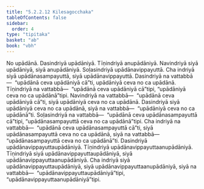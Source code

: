 ```yaml
---
title: "5.2.2.12 Kilesagocchaka"
tableOfContents: false
sidebar:
  order: 4
type: "tipitaka"
basket: "ab"
book: "vbh"
---
```



<DynamicBreadcrumb />

<Paragraph number="931" book="vbh">
No upādānā. Dasindriyā upādāniyā. Tīṇindriyā anupādāniyā. Navindriyā siyā upādāniyā, siyā anupādāniyā. Soḷasindriyā upādānavippayuttā. Cha indriyā siyā upādānasampayuttā, siyā upādānavippayuttā. Dasindriyā na vattabbā—  “upādānā ceva upādāniyā cā”ti, upādāniyā ceva no ca upādānā. Tīṇindriyā na vattabbā—  “upādānā ceva upādāniyā cā”tipi, “upādāniyā ceva no ca upādānā”tipi. Navindriyā na vattabbā—  “upādānā ceva upādāniyā cā”ti, siyā upādāniyā ceva no ca upādānā. Dasindriyā siyā upādāniyā ceva no ca upādānā, siyā na vattabbā—  “upādāniyā ceva no ca upādānā”ti.
</Paragraph>

<Paragraph number="932" book="vbh">
Soḷasindriyā na vattabbā—  “upādānā ceva upādānasampayuttā cā”tipi, “upādānasampayuttā ceva no ca upādānā”tipi. Cha indriyā na vattabbā—  “upādānā ceva upādānasampayuttā cā”ti, siyā upādānasampayuttā ceva no ca upādānā, siyā na vattabbā—  “upādānasampayuttā ceva no ca upādānā”ti. Dasindriyā upādānavippayuttaupādāniyā. Tīṇindriyā upādānavippayuttaanupādāniyā. Tīṇindriyā siyā upādānavippayuttaupādāniyā, siyā upādānavippayuttaanupādāniyā. Cha indriyā siyā upādānavippayuttaupādāniyā, siyā upādānavippayuttaanupādāniyā, siyā na vattabbā—  “upādānavippayuttaupādāniyā”tipi, “upādānavippayuttaanupādāniyā”tipi.
</Paragraph>